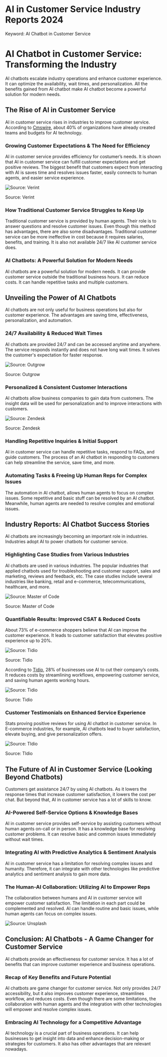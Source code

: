 # AI in Customer Service Industry Reports 2024

Keyword: AI Chatbot in Customer Service

# **AI Chatbot in Customer Service: Transforming the Industry**

AI chatbots escalate industry operations and enhance customer experience. It can optimize the availability, wait times, and personalization. All the benefits gained from AI chatbot make AI chatbot become a powerful solution for modern needs.

## **The Rise of AI in Customer Service**

AI in customer service rises in industries to improve customer service. According to [Cmswire](https://www.cmswire.com/customer-experience/10-ai-customer-experience-statistics-you-should-know-about/), about 40% of organizations have already created teams and budgets for AI technology.

### Growing Customer Expectations & The Need for Efficiency

AI in customer service provides efficiency for costumer’s needs. It is shown that AI in customer service can fulfill customer expectations and get positive reviews. The biggest benefit that customers expect from interacting with AI is saves time and resolves issues faster, easily connects to human agents, and easier service experience.

![Source: Verint](./img/ai-save-customer-time.png)

Source: Verint

### How Traditional Customer Service Struggles to Keep Up

Traditional customer service is provided by human agents. Their role is to answer questions and resolve customer issues. Even though this method has advantages, there are also some disadvantages. Traditional customer service can be more ineffective in cost because it requires salaries, benefits, and training. It is also not available 24/7 like AI customer service does.

### AI Chatbots: A Powerful Solution for Modern Needs

AI chatbots are a powerful solution for modern needs. It can provide customer service outside the traditional business hours. It can reduce costs. It can handle repetitive tasks and multiple customers.

## **Unveiling the Power of AI Chatbots**

AI chatbots are not only useful for business operations but also for customer experience. The advantages are saving time, effectiveness, personalization, and automation.

### 24/7 Availability & Reduced Wait Times

AI chatbots are provided 24/7 and can be accessed anytime and anywhere. The service responds instantly and does not have long wait times. It solves the customer's expectation for faster response.

![Source: Outgrow](./img/chatbot-reduce-wait-times-for-customer.png)

Source: Outgrow

### Personalized & Consistent Customer Interactions

AI chatbots allow business companies to gain data from customers. The insight data will be used for personalization and to improve interactions with customers.

![Source: Zendesk](./img/chatbot-personalize-experience-for-customer.png)

Source: Zendesk

### Handling Repetitive Inquiries & Initial Support

AI in customer service can handle repetitive tasks, respond to FAQs, and guide customers. The process of an AI chatbot in responding to customers can help streamline the service, save time, and more.

### Automating Tasks & Freeing Up Human Reps for Complex Issues

The automation in AI chatbot, allows human agents to focus on complex issues. Some repetitive and basic stuff can be resolved by an AI chatbot. Meanwhile, human agents are needed to resolve complex and emotional issues.

## **Industry Reports: AI Chatbot Success Stories**

AI chatbots are increasingly becoming an important role in industries. Industries adopt AI to power chatbots for customer service.

### Highlighting Case Studies from Various Industries

AI chatbots are used in various industries. The popular industries that applied chatbots used for troubleshooting and customer support, sales and marketing, reviews and feedback, etc. The case studies include several industries like banking, retail and e-commerce, telecommunications, healthcare, and more.

![Source: Master of Code](./img/chatbot-in-various-industry.png)

Source: Master of Code

### Quantifiable Results: Improved CSAT & Reduced Costs

About 73% of e-commerce shoppers believe that AI can improve the customer experience. It leads to customer satisfaction that elevates positive experience up to 20%.

![Source: Tidio](./img/chatbot-improve-customer-satisfication.png)

Source: Tidio

According to [Tidio](https://www.tidio.com/blog/ai-customer-service-statistics/), 28% of businesses use AI to cut their company’s costs. It reduces costs by streamlining workflows, empowering customer service, and saving human agents working hours.

![Source: Tidio](./img/chatbot-reduce-cost.png)

Source: Tidio

### Customer Testimonials on Enhanced Service Experience

Stats proving positive reviews for using AI chatbot in customer service. In E-commerce industries, for example, AI chatbots lead to buyer satisfaction, elevate buying, and give personalization offers.

![Source: TIdio](./img/chatbot-give-positive-reviews.png)

Source: TIdio

## **The Future of AI in Customer Service (Looking Beyond Chatbots)**

Customers get assistance 24/7 by using AI chatbots. As it lowers the response times that increase customer satisfaction, it lowers the cost per chat. But beyond that, AI in customer service has a lot of skills to know.

### AI-Powered Self-Service Options & Knowledge Bases

AI in customer service provides self-service by assisting customers without human agents on-call or in person. It has a knowledge base for resolving customer problems. It can resolve basic and common issues immediately without wait times.

### Integrating AI with Predictive Analytics & Sentiment Analysis

AI in customer service has a limitation for resolving complex issues and humanity. Therefore, it can integrate with other technologies like predictive analytics and sentiment analysis to gain more data.

### The Human-AI Collaboration: Utilizing AI to Empower Reps

The collaboration between humans and AI in customer service will empower customer satisfaction. The limitation in each part could be complemented and resolved. AI can handle routine and basic issues, while human agents can focus on complex issues.

![Source: Unsplash](./img/Untitled%207.png)


## **Conclusion: AI Chatbots - A Game Changer for Customer Service**

AI chatbots provide an effectiveness for customer service. It has a lot of benefits that can improve customer experience and business operations.

### Recap of Key Benefits and Future Potential

AI chatbots are game changer for customer service. Not only provides 24/7 accessibility, but it also improves customer experience, streamlines workflow, and reduces costs. Even though there are some limitations, the collaboration with human agents and the integration with other technologies will empower and resolve complex issues.

### Embracing AI Technology for a Competitive Advantage

AI technology is a crucial part of business operations. It can help businesses to get insight into data and enhance decision-making or strategies for customers. It also has other advantages that are relevant nowadays.